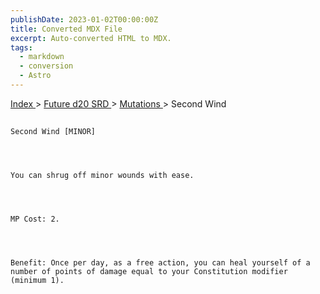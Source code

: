 ```yaml
---
publishDate: 2023-01-02T00:00:00Z
title: Converted MDX File
excerpt: Auto-converted HTML to MDX.
tags:
  - markdown
  - conversion
  - Astro
---
```







[
      Index
     ](-index)
     >
     [
      Future d20 SRD
     ](future-d20-srd-index)
     >
     [
      Mutations
     ](future-d20-srd-mutations-index)
     > Second Wind
    




## 
    Second Wind [MINOR]
   



    You can shrug off minor wounds with ease.
   



    MP Cost: 2.
   



    Benefit: Once per day, as a free action, you can heal yourself of a number of points of damage equal to your Constitution modifier (minimum 1).
   





